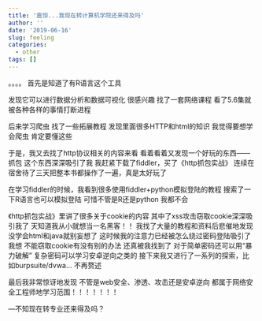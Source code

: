 ```yaml
---
title: '震惊...我现在转计算机学院还来得及吗'
author: ''
date: '2019-06-16'
slug: feeling
categories:
  - other
tags: []
---
```

。。。。
首先是知道了有R语言这个工具


发现它可以进行数据分析和数据可视化
很感兴趣
找了一套网络课程
看了5.6集就被各种各样的事情打断进程



后来学习爬虫
找了一些拓展教程
发现里面很多HTTP和html的知识
我觉得要想学会爬虫
肯定要懂这些



于是，我又去找了http协议相关的内容来看
看着看着又发现一个好玩的东西——抓包
这个东西深深吸引了我
我赶紧下载了fiddler，买了《http抓包实战》
连续在宿舍待了三天把整本书都操作了一遍，真是太好玩了



在学习fiddler的时候，我看到很多使用fiddler+python模拟登陆的教程
搜索了一下R语言也可以模拟登陆
可惜不管是R还是python 
我都不会



《http抓包实战》里讲了很多关于cookie的内容
其中了xss攻击窃取cookie深深吸引我了
天知道我从小就想当一名黑客！！
我找了大量的教程和资料后悲催地发现
没学会html和java就别妄想了
这时候我的注意力已经被怎么绕过密码登陆吸引了
我想 不能窃取cookie有没有别的办法
还真被我找到了
对于简单密码还可以用“暴力破解”
复杂密码可以学习安卓逆向之类的
接下来我又进行了一系列的探索，比如burpsuite/dvwa...
不再赘述


最后我非常惊讶地发现
不管是web安全、渗透、攻击还是安卓逆向
都属于网络安全工程师地学习范围！！！！！！！

*—*不知现在转专业还来得及吗？








